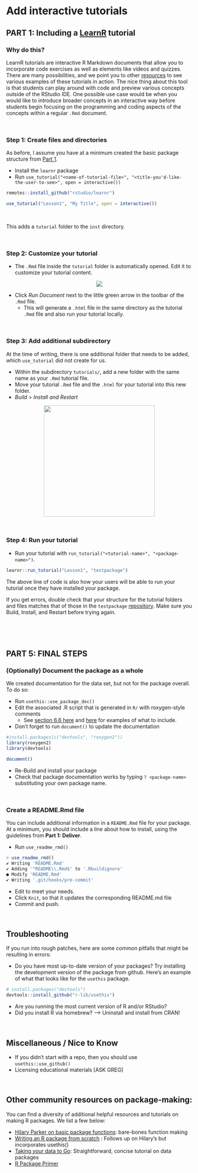 # Add interactive tutorials {#learnr}

## PART 1: Including a [LearnR](https://blog.rstudio.com/2017/07/11/introducing-learnr/) tutorial

### Why do this?

LearnR tutorials are interactive R Markdown documents that allow you to incorporate code exercises as well as elements like videos and quizzes. There are many possibilities, and we point you to other [resources](https://rstudio.github.io/learnr/index.html) to see various examples of these tutorials in action. The nice thing about this tool is that students can play around with code and preview various concepts outside of the RStudio IDE. One possible use case would be when you would like to introduce broader concepts in an interactive way before students begin focusing on the programming and coding aspects of the concepts within a regular `.Rmd` document. 

<br>


### Step 1: Create files and directories

As before, I assume you have at a minimum created the basic package structure from [Part 1](#data-pkg). 

* Install the `learnr` package
* Run `use_tutorial("<name-of-tutorial-file>", "<title-you'd-like-the-user-to-see>", open = interactive())` 

```r
remotes::install_github("rstudio/learnr")

use_tutorial("Lesson1", "My Title", open = interactive())
```

<br>

This adds a `tutorial` folder to the `inst` directory.

<br>


### Step 2: Customize your tutorial

* The `.Rmd` file inside the `tutorial` folder is automatically opened. Edit it to customize your tutorial content. 

<center>![](images/pkg/tutorial_ss.png)</center>

* Click *Run Document* next to the little green arrow in the toolbar of the `.Rmd` file.
  + This will generate a `.html` file in the same directory as the tutorial `.Rmd` file and also run your tutorial locally.

<br> 

### Step 3: Add additional subdirectory

At the time of writing, there is one additional folder that needs to be added, which `use_tutorial` did not create for us. 

* Within the subdirectory `tutorials/`, add a new folder with the same name as your `.Rmd` tutorial file.
* Move your tutorial `.Rmd` file and the `.html` for your tutorial into this new folder.
* *Build* > *Install and Restart*

<center>![](images/pkg/folders.png){width=300px}</center>

<br>

### Step 4: Run your tutorial
* Run your tutorial with `run_tutorial("<tutorial-name>", "<package-name>")`. 

```r
learnr::run_tutorial("Lesson1", "testpackage")
```


The above line of code is also how your users will be able to run your tutorial once they have installed your package.

If you get errors, double check that your structure for the tutorial folders and files matches that of those in the `testpackage` [repository](https://github.com/rstudio4edu/testpackage).  Make sure you Build, Install, and Restart before trying again. 


<br>

<br>

## PART 5: FINAL STEPS

### (Optionally) Document the package as a whole

We created documentation for the data set, but not for the package overall. To do so: 

* Run `usethis::use_package_doc()`
* Edit the associated .R script that is generated in `R/` with roxygen-style comments
  + See [section 6.6 here](https://r-pkgs.org/man.html) and [here](https://stat545.com/packages05_foofactors-package-02.html#document-the-package-as-whole) for examples of what to include.
* Don't forget to run `document()` to update the documentation


```r
#install.packages(c("devtools", "roxygen2"))
library(roxygen2)
library(devtools)

document()
```

* Re-Build and install your package
* Check that package documentation works by typing `? <package-name>` substituting your own package name.

<br>

### Create a README.Rmd file

You can include additional information in a `README.Rmd` file for your package. At a minimum, you should include a line about how to install, using the guidelines from **Part 1: Deliver**.

* Run `use_readme_rmd()`

```r
> use_readme_rmd()
✔ Writing 'README.Rmd'
✔ Adding '^README\\.Rmd$' to '.Rbuildignore'
● Modify 'README.Rmd'
✔ Writing '.git/hooks/pre-commit'
```

* Edit to meet your needs.
* Click `Knit`, so that it updates the corresponding README.md file
* Commit and push.

<br>

## Troubleshooting
If you run into rough patches, here are some common pitfalls that might be resulting in errors:

* Do you have most up-to-date version of your packages? Try installing the development version of the package from github. Here's an example of what that looks like for the `usethis` package.

```r
# install.packages("devtools")
devtools::install_github("r-lib/usethis")
```

* Are you running the most current version of R and/or RStudio?
* Did you install R via homebrew? --> Uninstall and install from CRAN!

<br>

## Miscellaneous / Nice to Know

* If you didn't start with a repo, then you should use `usethis::use_github()`
* Licensing educational materials [ASK GREG]

<br>

## Other community resources on package-making:

You can find a diversity of additional helpful resources and tutorials on making R packages. We list a few below:

* [Hilary Parker on basic package functions](https://hilaryparker.com/2014/04/29/writing-an-r-package-from-scratch/): bare-bones function making
* [Writing an R package from scratch](https://r-mageddon.netlify.com/post/writing-an-r-package-from-scratch/) : Follows up on Hilary's but incorporates usethis()
* [Taking your data to Go](https://www.davekleinschmidt.com/r-packages/): Straightforward, concise tutorial on data packages
* [R Package Primer](https://kbroman.org/pkg_primer/)


